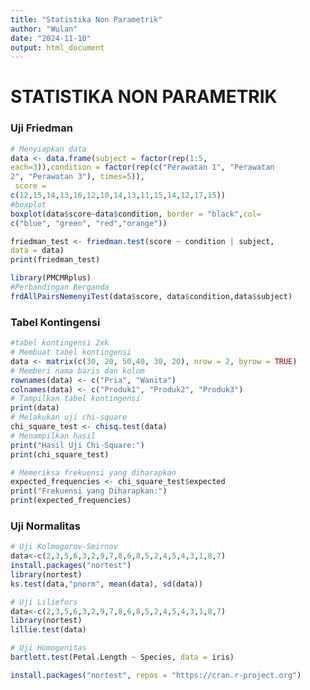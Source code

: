 ---
title: "Statistika Non Parametrik"
author: "Wulan"
date: "2024-11-10"
output: html_document
---

# STATISTIKA NON PARAMETRIK

### Uji Friedman

```{r}
# Menyiapkan data
data <- data.frame(subject = factor(rep(1:5,
each=3)),condition = factor(rep(c("Perawatan 1", "Perawatan
2", "Perawatan 3"), times=5)),
 score =
c(12,15,14,13,16,12,10,14,13,11,15,14,12,17,15))
#boxplot
boxplot(data$score~data$condition, border = "black",col=
c("blue", "green", "red","orange"))

```

```{r}
friedman_test <- friedman.test(score ~ condition | subject,
data = data)
print(friedman_test)

```

```{r}
library(PMCMRplus)
#Perbandingan Berganda
frdAllPairsNemenyiTest(data$score, data$condition,data$subject)
```

### Tabel Kontingensi

```{r}
#tabel kontingensi 2xk
# Membuat tabel kontingensi
data <- matrix(c(30, 20, 50,40, 30, 20), nrow = 2, byrow = TRUE)
# Memberi nama baris dan kolom
rownames(data) <- c("Pria", "Wanita")
colnames(data) <- c("Produk1", "Produk2", "Produk3")
# Tampilkan tabel kontingensi
print(data)
# Melakukan uji chi-square
chi_square_test <- chisq.test(data)
# Menampilkan hasil
print("Hasil Uji Chi-Square:")
print(chi_square_test)
```

```{r}
# Memeriksa frekuensi yang diharapkan
expected_frequencies <- chi_square_test$expected
print("Frekuensi yang Diharapkan:")
print(expected_frequencies) 
```

### Uji Normalitas

```{r}
# Uji Kolmogorov-Smirnov
data<-c(2,3,5,6,3,2,9,7,8,6,8,5,2,4,5,4,3,1,8,7)
install.packages("nortest")
library(nortest)
ks.test(data,"pnorm", mean(data), sd(data))
```

```{r}
# Uji Liliefors
data<-c(2,3,5,6,3,2,9,7,8,6,8,5,2,4,5,4,3,1,8,7)
library(nortest)
lillie.test(data)
```

```{r}
# Uji Homogenitas
bartlett.test(Petal.Length ~ Species, data = iris)
```

```{r}
install.packages("nortest", repos = "https://cran.r-project.org")
```

